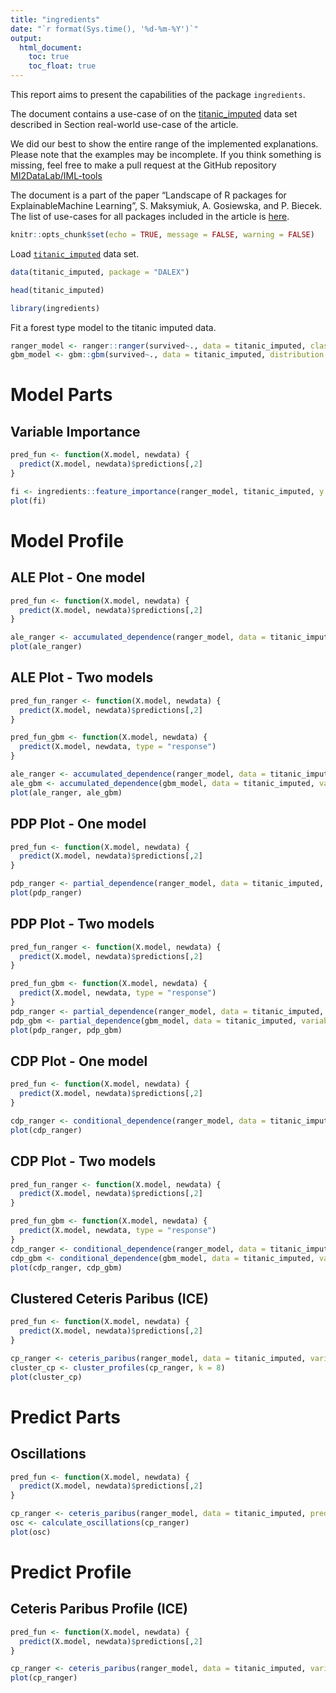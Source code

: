 ```yaml
---
title: "ingredients"
date: "`r format(Sys.time(), '%d-%m-%Y')`"
output:
  html_document:
    toc: true
    toc_float: true
---
```

 
  
This report aims to present the capabilities of the package `ingredients`. 

The document contains a use-case of on the [titanic_imputed](https://modeloriented.github.io/DALEX/reference/titanic.html) data set described in Section real-world use-case of the article.

We did our best to show the entire range of the implemented explanations. Please note that the examples may be incomplete. If you think something is missing, feel free to make a pull request at the GitHub repository [MI2DataLab/IML-tools](https://github.com/MI2DataLab/IML-tools)

The document is a part of the paper "Landscape of R packages for ExplainableMachine Learning", S. Maksymiuk, A. Gosiewska, and P. Biecek. 
The list of use-cases for all packages included in the article is [here](https://mi2datalab.github.io/IML-tools/).  
  
```r
knitr::opts_chunk$set(echo = TRUE, message = FALSE, warning = FALSE)
```



Load [`titanic_imputed`](https://modeloriented.github.io/DALEX/reference/titanic.html) data set.

```r
data(titanic_imputed, package = "DALEX")

head(titanic_imputed)
```

```r
library(ingredients)
```


Fit a forest type model to the titanic imputed data.

```r
ranger_model <- ranger::ranger(survived~., data = titanic_imputed, classification = TRUE, probability = TRUE)
gbm_model <- gbm::gbm(survived~., data = titanic_imputed, distribution = "bernoulli")
```

# Model Parts

## Variable Importance


```r
pred_fun <- function(X.model, newdata) {
  predict(X.model, newdata)$predictions[,2]
}

fi <- ingredients::feature_importance(ranger_model, titanic_imputed, y = titanic_imputed$survived, predict_function = pred_fun)
plot(fi)

```


# Model Profile

## ALE Plot - One model

```r
pred_fun <- function(X.model, newdata) {
  predict(X.model, newdata)$predictions[,2]
}

ale_ranger <- accumulated_dependence(ranger_model, data = titanic_imputed, variables = "fare", predict_function = pred_fun)
plot(ale_ranger)
```

## ALE Plot - Two models

```r
pred_fun_ranger <- function(X.model, newdata) {
  predict(X.model, newdata)$predictions[,2]
}

pred_fun_gbm <- function(X.model, newdata) {
  predict(X.model, newdata, type = "response")
}

ale_ranger <- accumulated_dependence(ranger_model, data = titanic_imputed, variables = "fare", predict_function = pred_fun_ranger)
ale_gbm <- accumulated_dependence(gbm_model, data = titanic_imputed, variables = "fare", predict_function = pred_fun_gbm)
plot(ale_ranger, ale_gbm)
```


## PDP Plot - One model

```r
pred_fun <- function(X.model, newdata) {
  predict(X.model, newdata)$predictions[,2]
}

pdp_ranger <- partial_dependence(ranger_model, data = titanic_imputed, variables = "fare", predict_function = pred_fun)
plot(pdp_ranger)
```

## PDP Plot - Two models

```r
pred_fun_ranger <- function(X.model, newdata) {
  predict(X.model, newdata)$predictions[,2]
}

pred_fun_gbm <- function(X.model, newdata) {
  predict(X.model, newdata, type = "response")
}
pdp_ranger <- partial_dependence(ranger_model, data = titanic_imputed, variables = "fare", predict_function = pred_fun_ranger)
pdp_gbm <- partial_dependence(gbm_model, data = titanic_imputed, variables = "fare", predict_function = pred_fun_gbm)
plot(pdp_ranger, pdp_gbm)
```

## CDP Plot - One model

```r
pred_fun <- function(X.model, newdata) {
  predict(X.model, newdata)$predictions[,2]
}

cdp_ranger <- conditional_dependence(ranger_model, data = titanic_imputed, variables = "fare", predict_function = pred_fun)
plot(cdp_ranger)
```

## CDP Plot - Two models

```r
pred_fun_ranger <- function(X.model, newdata) {
  predict(X.model, newdata)$predictions[,2]
}

pred_fun_gbm <- function(X.model, newdata) {
  predict(X.model, newdata, type = "response")
}
cdp_ranger <- conditional_dependence(ranger_model, data = titanic_imputed, variables = "fare", predict_function = pred_fun_ranger)
cdp_gbm <- conditional_dependence(gbm_model, data = titanic_imputed, variables = "fare", predict_function = pred_fun_gbm)
plot(cdp_ranger, cdp_gbm)
```

## Clustered Ceteris Paribus (ICE)

```r
pred_fun <- function(X.model, newdata) {
  predict(X.model, newdata)$predictions[,2]
}

cp_ranger <- ceteris_paribus(ranger_model, data = titanic_imputed, variables = "fare", predict_function = pred_fun, new_observation = titanic_imputed)
cluster_cp <- cluster_profiles(cp_ranger, k = 8)
plot(cluster_cp)
```

# Predict Parts

## Oscillations

```r
pred_fun <- function(X.model, newdata) {
  predict(X.model, newdata)$predictions[,2]
}

cp_ranger <- ceteris_paribus(ranger_model, data = titanic_imputed, predict_function = pred_fun, new_observation = titanic_imputed[1,])
osc <- calculate_oscillations(cp_ranger)
plot(osc)
```

# Predict Profile

## Ceteris Paribus Profile (ICE)

```r
pred_fun <- function(X.model, newdata) {
  predict(X.model, newdata)$predictions[,2]
}

cp_ranger <- ceteris_paribus(ranger_model, data = titanic_imputed, variables = "fare", predict_function = pred_fun, new_observation = titanic_imputed[1,])
plot(cp_ranger)
```